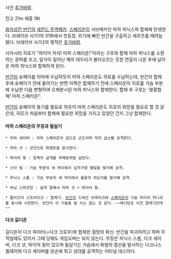 사진 [[추가바람]].

전고 21m
체중 18t

[[용자성전 반간]]의 [[세컨드 주역메카]]. [[스페리온]]이 서브메카인 마하 피닉스와 합체해 탄생한다.
브레이브 사가1의 31화에서 첫등장, 위기에 빠진 반간을 구출하고 세르츠를 때려눕혔다. 브레이브 사가2의 행적은 [[추가바람]].

사카시타 히로가 "파이어 차지! 마하 스페리온!"이라는 구호와 함께 마하 피닉스를 소환하는 광파를 쏘고, 일식이 일어난 해의 테두리가 불타오르는 듯한 연출이 나온 후에 날아온 마하 피닉스와 합체하게 된다.

[[반간]]이 슌페이를 이마에 수납하듯이 마하 스페리온도 히로를 수납하는데, 반간이 합체 후에 슌페이가 안에 들어가는 반면 이쪽은 합체하기 전에 스페리온이 히로를 가슴 부분에 수납한 다음 변형하여 오체분시된 마하 피닉스와 합체한다. 합체 후 구호는 '봉황합체! 마하 스페리온!'.

[[반간]]이 슌페이의 용기를 필요로 하듯이 마하 스페리온도 히로의 희망을 필요로 할 것 같은데, 히로가 처음부터 합체에 필요한 희망을 가지고 있었던 건지 그냥 합체한다.

==== 마하 스페리온의 무장과 필살기 ==== 

 * 마하 세이버 : 마하 스페리온의 검으로 군도이며 적의 급소를 공격한다.

 * 마하 샷 : 샷건으로 화염탄을 발사한다.

 * 파이어 윙 : 등짝의 날개를 부메랑처럼 날린다.

 * 스타 빔 : 가슴 부분의 새 머리에서 십자가형 별빛을 발사해 공격.

 * 피닉스 스톰 : 가슴 부분의 새 머리에서 불꽃의 회오리를 발사해 공격.

 * 버닝 스파르탄 : 쉽게 말해서 마하 샷 + 파이어 윙.

 * 플라즈마 스트라이크 : 합체기. [[반간]]의 드래곤 브레이크와 [[스페리온]]의 기술 파이어 피니쉬를 동시에 시전한다. 반간이 이 기술을 쓸 수는 없는 것 같다. ~~애시당초 이건 합체기인데~~

==== 다크 길디온 ==== 
길디온이 다크 파이터(=다크 크로우)와 합체한 절망의 화신. 반간을 파괴하려고 하며 무적일때도 있어서 그때 당해도 게임오버는 되지 않는다. 무장은 피닉스 스톰, 다크 세이버, 다크 샷, 파이어 윙이 있으며 필살기는 가슴에서 화염의 열선을 발사하는 다크니스 플레어와 다크 세이버를 양손에 쥐고 상대를 공격하는 이터널 데스이다.
